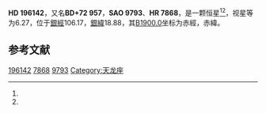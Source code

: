 {{Starbox begin
| name = HD 196142
}}
{{Starbox observe
| epoch = [[J2000.0|J2000.0]]
| constell = {{星座名待查}}<ref name=SIMBAD>{{cite web
 | url=http://simbad.u-strasbg.fr/simbad/sim-id?Ident=HR+7868
 | title =Pulsating variable Star
 | publisher=Centre de Données astronomiques de Strasbourg
 | work=SIMBAD
 | accessdate=2012-07-13}}</ref><ref name=DATA>{{cite web
 | url=http://vizier.u-strasbg.fr/viz-bin/VizieR-5?-out.add=.&-source=5050&-corr=PK=HR&-out.max=9999&HR=7868
 | title=VizieR Detailed Page
 | accessdate=2012-07-13
 | archive-date=2016-03-04
 | archive-url=https://web.archive.org/web/20160304233421/http://vizier.u-strasbg.fr/viz-bin/VizieR-5?-out.add=.&-source=5050&-corr=PK=HR&-out.max=9999&HR=7868
 | dead-url=no
 }}</ref>
| 星官 = 
| ra = {{RA|20|30|0.7}}<ref name=SIMBAD /><ref name=DATA />
| dec = {{DEC|+72|31|54}}<ref name=SIMBAD /><ref name=DATA />
| appmag_v = 6.27<ref name=SIMBAD /><ref name=DATA />
}}
{{Starbox character
| class = gK4<ref name=SIMBAD /><ref name=DATA />
| b-v = 1.35<ref name=SIMBAD /><ref name=DATA />
| u-b = 1.54<ref name=SIMBAD /><ref name=DATA />
| r-i = <ref name=SIMBAD /><ref name=DATA />
| variable = 
}}
{{Starbox astrometry
| radial_v = 1.54
| prop_mo_ra = -43
| parallax = 
| p_error = 
}}
{{Starbox catalog
| names =BD+72 957，[[SAO星表|SAO]] 9793，[[HD星表|HD]] 196142，[[HR星表|HR]] 7868}}
{{Starbox reference |Simbad=HR+7868}}
{{Starbox end}}

'''HD 196142'''，又名'''BD+72 957'''，'''SAO 9793'''、'''HR 7868'''，是一颗恒星<ref name=SIMBAD /><ref name=DATA />，视星等为6.27，位于[[銀道座標系|銀經]]106.17，[[銀道座標系|銀緯]]18.88，其[[B1900.0|B1900.0]]坐标为赤經{{RA|20|30|26.5}}，赤緯{{DEC|+72|18.88|34}}。

== 参考文献 ==
{{reflist}}

{{star-stub}}

[[Category:HD和HDE天體|196142]]
[[Category:HR天體|7868]]
[[Category:SAO天體|9793]]
[[Category:天龙座|Category:天龙座]]